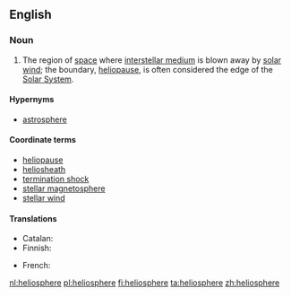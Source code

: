 {{also|heliosphere|héliosphère}}
==English==
{{wikipedia}}

===Noun===
{{en-noun}}

# {{astronomy}} The region of [[space]] where [[interstellar medium]] is blown away by [[solar wind]]; the boundary, [[heliopause]], is often considered the edge of the [[Solar System]].

====Hypernyms====
* [[astrosphere]]

====Coordinate terms====
* [[heliopause]]
* [[heliosheath]]
* [[termination shock]]
* [[stellar magnetosphere]]
* [[stellar wind]]

====Translations====
{{trans-top|region of space}}
* Catalan: {{t-|ca|heliosfera|f}}
* Finnish: {{t+|fi|heliosfääri}}
{{trans-mid}}
* French: {{t+|fr|héliosphère|f}}
{{trans-bottom}}

[[nl:heliosphere]]
[[pl:heliosphere]]
[[fi:heliosphere]]
[[ta:heliosphere]]
[[zh:heliosphere]]